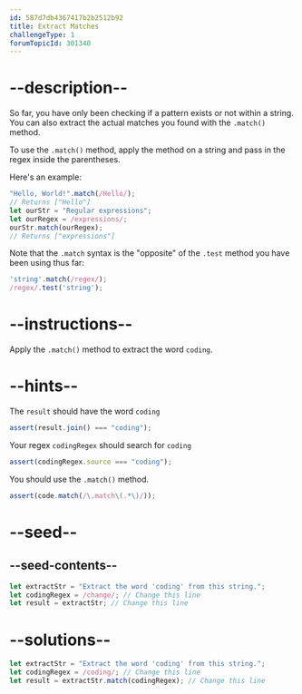 ```yaml
---
id: 587d7db4367417b2b2512b92
title: Extract Matches
challengeType: 1
forumTopicId: 301340
---
```


# --description--

So far, you have only been checking if a pattern exists or not within a string. You can also extract the actual matches you found with the `.match()` method.

To use the `.match()` method, apply the method on a string and pass in the regex inside the parentheses.

Here's an example:

```js
"Hello, World!".match(/Hello/);
// Returns ["Hello"]
let ourStr = "Regular expressions";
let ourRegex = /expressions/;
ourStr.match(ourRegex);
// Returns ["expressions"]
```

Note that the `.match` syntax is the "opposite" of the `.test` method you have been using thus far:

```js
'string'.match(/regex/);
/regex/.test('string');
```

# --instructions--

Apply the `.match()` method to extract the word `coding`.

# --hints--

The `result` should have the word `coding`

```js
assert(result.join() === "coding");
```

Your regex `codingRegex` should search for `coding`

```js
assert(codingRegex.source === "coding");
```

You should use the `.match()` method.

```js
assert(code.match(/\.match\(.*\)/));
```

# --seed--

## --seed-contents--

```js
let extractStr = "Extract the word 'coding' from this string.";
let codingRegex = /change/; // Change this line
let result = extractStr; // Change this line
```

# --solutions--

```js
let extractStr = "Extract the word 'coding' from this string.";
let codingRegex = /coding/; // Change this line
let result = extractStr.match(codingRegex); // Change this line
```
